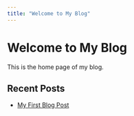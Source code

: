 ```yaml
---
title: "Welcome to My Blog"
---
```

# Welcome to My Blog

This is the home page of my blog.

## Recent Posts

- [My First Blog Post](Day1.html)
